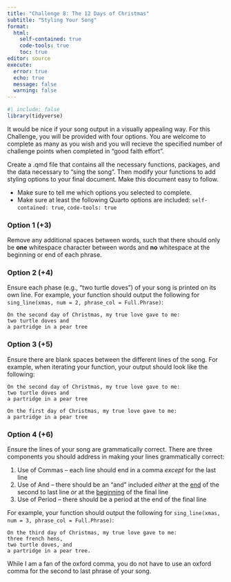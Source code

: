 ```yaml
---
title: "Challenge 8: The 12 Days of Christmas"
subtitle: "Styling Your Song"
format: 
  html:
    self-contained: true
    code-tools: true
    toc: true
editor: source
execute: 
  error: true
  echo: true
  message: false
  warning: false
---
```


```r
#| include: false
library(tidyverse)
```

It would be nice if your song output in a visually appealing way. For this Challenge, you will be provided with four options. You are welcome to complete as many as you wish and you will recieve the specified number of challenge points when completed in "good faith effort".

::: callout-note
Create a .qmd file that contains all the necessary functions, packages, and the data necessary to "sing the song". Then modify your functions to add styling options to your final document. Make this document easy to follow.
:::

::: callout-caution
+ Make sure to tell me which options you selected to complete.
+ Make sure at least the following Quarto options are included: `self-contained: true`, `code-tools: true`
:::

### Option 1 (+3)

Remove any additional spaces between words, such that there should only be **one** whitespace character between words and **no** whitespace at the beginning or end of each phrase.

### Option 2 (+4)

Ensure each phase (e.g., "two turtle doves") of your song is printed on its own line. For example, your function should output the following for `sing_line(xmas, num = 2, phrase_col = Full.Phrase)`:

    On the second day of Christmas, my true love gave to me: 
    two turtle doves and 
    a partridge in a pear tree

### Option 3 (+5)

Ensure there are blank spaces between the different lines of the song. For example, when iterating your function, your output should look like the following:

    On the second day of Christmas, my true love gave to me: 
    two turtle doves and 
    a partridge in a pear tree

    On the first day of Christmas, my true love gave to me:
    a partridge in a pear tree

### Option 4 (+6)

Ensure the lines of your song are grammatically correct. There are three components you should address in making your lines grammatically correct:

1.  Use of Commas -- each line should end in a comma *except* for the last line
2.  Use of And -- there should be an "and" included *either* at the [end]{.underline} of the second to last line *or* at the [beginning]{.underline} of the final line
3.  Use of Period -- there should be a period at the end of the final line

For example, your function should output the following for `sing_line(xmas, num = 3, phrase_col = Full.Phrase)`:

    On the third day of Christmas, my true love gave to me: 
    three french hens, 
    two turtle doves, and 
    a partridge in a pear tree.

::: callout-note
While I am a fan of the oxford comma, you do not have to use an oxford comma for the second to last phrase of your song.
:::
